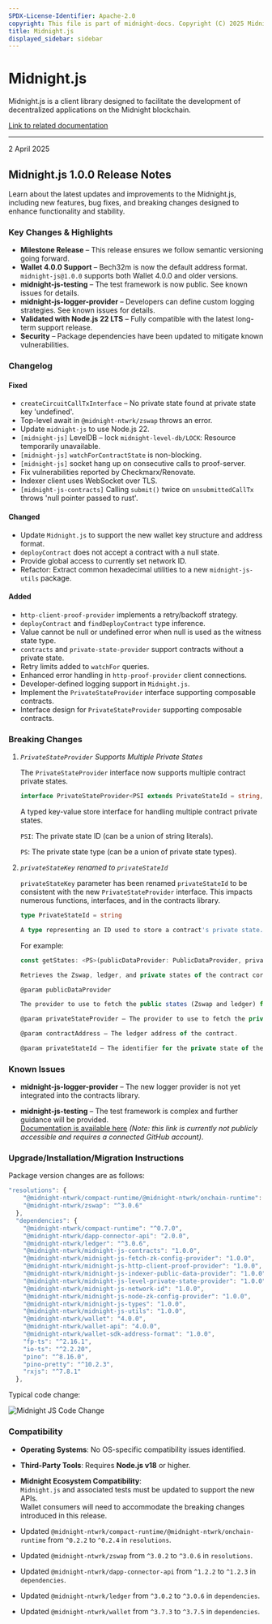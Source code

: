 ```yaml
---
SPDX-License-Identifier: Apache-2.0
copyright: This file is part of midnight-docs. Copyright (C) 2025 Midnight Foundation. Licensed under the Apache License, Version 2.0 (the "License"); You may not use this file except in compliance with the License. You may obtain a copy of the License at http://www.apache.org/licenses/LICENSE-2.0 Unless required by applicable law or agreed to in writing, software distributed under the License is distributed on an "AS IS" BASIS, WITHOUT WARRANTIES OR CONDITIONS OF ANY KIND, either express or implied. See the License for the specific language governing permissions and limitations under the License.
title: Midnight.js
displayed_sidebar: sidebar
---
```


# Midnight.js

Midnight.js is a client library designed to facilitate the development of decentralized applications on the Midnight blockchain.

[Link to related documentation](../../develop/reference/midnight-api/midnight-js/packages)

---

<div 
  style={{
    marginTop: '0',
    fontSize: '1rem',
    fontWeight: 'normal',
    marginBottom: '0.5rem'
  }}
>
  2 April 2025
</div>

## Midnight.js 1.0.0 Release Notes

Learn about the latest updates and improvements to the Midnight.js, including new features, bug fixes, and breaking changes designed to enhance functionality and stability.

### Key Changes & Highlights


- **Milestone Release** – This release ensures we follow semantic versioning going forward.  
- **Wallet 4.0.0 Support** – Bech32m is now the default address format. `midnight-js@1.0.0` supports both Wallet 4.0.0 and older versions.  
- **midnight-js-testing** – The test framework is now public. See known issues for details.  
- **midnight-js-logger-provider** – Developers can define custom logging strategies. See known issues for details.  
- **Validated with Node.js 22 LTS** – Fully compatible with the latest long-term support release.  
- **Security** – Package dependencies have been updated to mitigate known vulnerabilities.  

### Changelog

#### Fixed

- `createCircuitCallTxInterface` – No private state found at private state key 'undefined'.
- Top-level await in `@midnight-ntwrk/zswap` throws an error.
- Update `midnight-js` to use Node.js 22.
- `[midnight-js]` LevelDB – lock `midnight-level-db/LOCK`: Resource temporarily unavailable.
- `[midnight-js]` `watchForContractState` is non-blocking.
- `[midnight-js]` socket hang up on consecutive calls to proof-server.
- Fix vulnerabilities reported by Checkmarx/Renovate.
- Indexer client uses WebSocket over TLS.
- `[midnight-js-contracts]` Calling `submit()` twice on `unsubmittedCallTx` throws 'null pointer passed to rust'.

#### Changed

- Update `Midnight.js` to support the new wallet key structure and address format.
- `deployContract` does not accept a contract with a null state.
- Provide global access to currently set network ID.
- Refactor: Extract common hexadecimal utilities to a new `midnight-js-utils` package.

#### Added

- `http-client-proof-provider` implements a retry/backoff strategy.
- `deployContract` and `findDeployContract` type inference.
- Value cannot be null or undefined error when null is used as the witness state type.
- `contracts` and `private-state-provider` support contracts without a private state.
- Retry limits added to `watchFor` queries.
- Enhanced error handling in `http-proof-provider` client connections.
- Developer-defined logging support in `Midnight.js`.
- Implement the `PrivateStateProvider` interface supporting composable contracts.
- Interface design for `PrivateStateProvider` supporting composable contracts.

### Breaking Changes

1. *`PrivateStateProvider` Supports Multiple Private States*

   The `PrivateStateProvider` interface now supports multiple contract private states.
   
   ```ts
   interface PrivateStateProvider<PSI extends PrivateStateId = string, PS = any>
   ```
   
   A typed key-value store interface for handling multiple contract private states.
   
   `PSI`: The private state ID (can be a union of string literals).
   
   `PS`: The private state type (can be a union of private state types).

2. *`privateStateKey` renamed to `privateStateId`*

   `privateStateKey` parameter has been renamed `privateStateId` to be consistent with the new `PrivateStateProvider` interface. This impacts numerous functions, interfaces, and in the contracts library. 
   
   ```ts
   type PrivateStateId = string
   
   A type representing an ID used to store a contract's private state.
   ```
   
   For example:
   
   ```ts
   const getStates: <PS>(publicDataProvider: PublicDataProvider, privateStateProvider: PrivateStateProvider<PrivateStateId, PS>, contractAddress: ContractAddress, privateStateId: PrivateStateId) => Promise<ContractStates<PS>>
   
   Retrieves the Zswap, ledger, and private states of the contract corresponding to the given identifier using the given providers.
   
   @param publicDataProvider
   
   The provider to use to fetch the public states (Zswap and ledger) from the blockchain.
   
   @param privateStateProvider — The provider to use to fetch the private state.
   
   @param contractAddress — The ledger address of the contract.
   
   @param privateStateId — The identifier for the private state of the contract.
   ```

### Known Issues

- **midnight-js-logger-provider** – The new logger provider is not yet integrated into the contracts library.

- **midnight-js-testing** – The test framework is complex and further guidance will be provided.  
  [Documentation is available here](https://github.com/midnightntwrk/midnight-js/blob/main/packages/testing/README.md) *(Note: this link is currently not publicly accessible and requires a connected GitHub account)*.

### Upgrade/Installation/Migration Instructions

Package version changes are as follows:

```ts
"resolutions": {
    "@midnight-ntwrk/compact-runtime/@midnight-ntwrk/onchain-runtime": "^0.2.6",
    "@midnight-ntwrk/zswap": "^3.0.6"
  },
  "dependencies": {
    "@midnight-ntwrk/compact-runtime": "^0.7.0",
    "@midnight-ntwrk/dapp-connector-api": "2.0.0",
    "@midnight-ntwrk/ledger": "^3.0.6",
    "@midnight-ntwrk/midnight-js-contracts": "1.0.0",
    "@midnight-ntwrk/midnight-js-fetch-zk-config-provider": "1.0.0",
    "@midnight-ntwrk/midnight-js-http-client-proof-provider": "1.0.0",
    "@midnight-ntwrk/midnight-js-indexer-public-data-provider": "1.0.0",
    "@midnight-ntwrk/midnight-js-level-private-state-provider": "1.0.0",
    "@midnight-ntwrk/midnight-js-network-id": "1.0.0",
    "@midnight-ntwrk/midnight-js-node-zk-config-provider": "1.0.0",
    "@midnight-ntwrk/midnight-js-types": "1.0.0",
    "@midnight-ntwrk/midnight-js-utils": "1.0.0",
    "@midnight-ntwrk/wallet": "4.0.0",
    "@midnight-ntwrk/wallet-api": "4.0.0",
    "@midnight-ntwrk/wallet-sdk-address-format": "1.0.0",
    "fp-ts": "^2.16.1",
    "io-ts": "^2.2.20",
    "pino": "^8.16.0",
    "pino-pretty": "^10.2.3",
    "rxjs": "^7.8.1"
  },
  ```

  Typical code change:

![Midnight JS Code Change](/img/midnight-js-code-change.png)

### Compatibility

- **Operating Systems**: No OS-specific compatibility issues identified.

- **Third-Party Tools**: Requires **Node.js v18** or higher.

- **Midnight Ecosystem Compatibility**:  
  `Midnight.js` and associated tests must be updated to support the new APIs.  
  Wallet consumers will need to accommodate the breaking changes introduced in this release.







- Updated `@midnight-ntwrk/compact-runtime/@midnight-ntwrk/onchain-runtime` from `^0.2.2` to `^0.2.4` in `resolutions`.
- Updated `@midnight-ntwrk/zswap` from `^3.0.2` to `^3.0.6` in `resolutions`.
- Updated `@midnight-ntwrk/dapp-connector-api` from `^1.2.2` to `^1.2.3` in `dependencies`.
- Updated `@midnight-ntwrk/ledger` from `^3.0.2` to `^3.0.6` in `dependencies`.
- Updated `@midnight-ntwrk/wallet` from `^3.7.3` to `^3.7.5` in `dependencies`.
